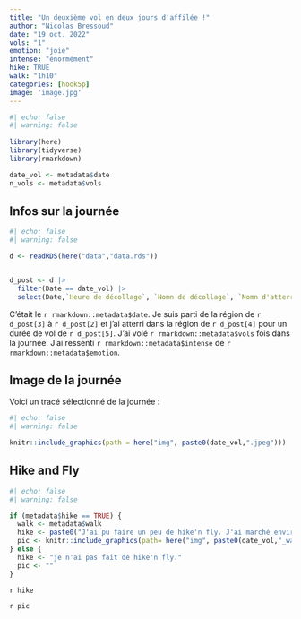 ```yaml
---
title: "Un deuxième vol en deux jours d'affilée !"
author: "Nicolas Bressoud"
date: "19 oct. 2022"
vols: "1"
emotion: "joie"
intense: "énormément"
hike: TRUE
walk: "1h10"
categories: [hook5p]
image: 'image.jpg'
---
```


```r
#| echo: false
#| warning: false
  
library(here)
library(tidyverse)
library(rmarkdown)

date_vol <- metadata$date
n_vols <- metadata$vols
```

## Infos sur la journée

```r
#| echo: false
#| warning: false

d <- readRDS(here("data","data.rds"))


d_post <- d |> 
  filter(Date == date_vol) |> 
  select(Date,`Heure de décollage`, `Nomn de décollage`, `Nomn d'atterrissage`, `Durée`)

```

C'était le `r rmarkdown::metadata$date`. Je suis parti de la région de `r d_post[3]` à `r d_post[2]` et j'ai atterri dans la région de `r d_post[4]` pour un durée de vol de `r d_post[5]`. J'ai volé `r rmarkdown::metadata$vols` fois dans la journée. J'ai ressenti `r rmarkdown::metadata$intense` de `r rmarkdown::metadata$emotion`.

## Image de la journée

Voici un tracé sélectionné de la journée : 

```r
#| echo: false
#| warning: false

knitr::include_graphics(path = here("img", paste0(date_vol,".jpeg")))
```

## Hike and Fly

```r
#| echo: false
#| warning: false

if (metadata$hike == TRUE) {
  walk <- metadata$walk
  hike <- paste0("J'ai pu faire un peu de hike'n fly. J'ai marché environ ", walk, ".")
  pic <- knitr::include_graphics(path= here("img", paste0(date_vol,"_walk",".jpeg")))
} else {
  hike <- "je n'ai pas fait de hike'n fly."
  pic <- ""
}

```

`r hike`

`r pic`

